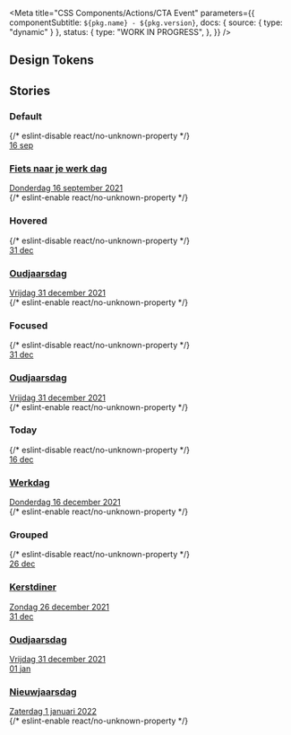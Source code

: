 

<Meta
  title="CSS Components/Actions/CTA Event"
  parameters={{
    componentSubtitle: `${pkg.name} - ${pkg.version}`,
    docs: { source: { type: "dynamic" } },
    status: {
      type: "WORK IN PROGRESS",
    },
  }}
/>

<Description markdown={readme} />

## Design Tokens

<DesignTokenDocBlock categoryName="CtaEvent" viewType="table" />

## Stories

### Default

<Canvas>
  {/* eslint-disable react/no-unknown-property */}
  <Story name="Default">
    <a class="denhaag-cta-event" href="#event-url">
      <div class="denhaag-cta-event__date" aria-hidden="true">
        <span class="denhaag-cta-event__day">16</span>
        <span class="denhaag-cta-event__month">sep</span>
      </div>
      <div class="denhaag-cta-event__excerpt">
        <h3 class="denhaag-cta-event__title">Fiets naar je werk dag</h3>
        <time datetime="2021-09-16">Donderdag 16 september 2021</time>
      </div>
    </a>
  </Story>
  {/* eslint-enable react/no-unknown-property */}
</Canvas>

### Hovered

<Canvas>
  {/* eslint-disable react/no-unknown-property */}
  <Story name="Hovered">
    <a class="denhaag-cta-event denhaag-cta-event--hover" href="#event-url">
      <div class="denhaag-cta-event__date" aria-hidden="true">
        <span class="denhaag-cta-event__day">31</span>
        <span class="denhaag-cta-event__month">dec</span>
      </div>
      <div class="denhaag-cta-event__excerpt">
        <h3 class="denhaag-cta-event__title">Oudjaarsdag</h3>
        <time datetime="2021-12-31">Vrijdag 31 december 2021</time>
      </div>
    </a>
  </Story>
  {/* eslint-enable react/no-unknown-property */}
</Canvas>

### Focused

<Canvas>
  {/* eslint-disable react/no-unknown-property */}
  <Story name="Focused">
    <a class="denhaag-cta-event denhaag-cta-event--focus" href="#event-url">
      <div class="denhaag-cta-event__date" aria-hidden="true">
        <span class="denhaag-cta-event__day">31</span>
        <span class="denhaag-cta-event__month">dec</span>
      </div>
      <div class="denhaag-cta-event__excerpt">
        <h3 class="denhaag-cta-event__title">Oudjaarsdag</h3>
        <time datetime="2021-12-31">Vrijdag 31 december 2021</time>
      </div>
    </a>
  </Story>
  {/* eslint-enable react/no-unknown-property */}
</Canvas>

### Today

<Canvas>
  {/* eslint-disable react/no-unknown-property */}
  <Story name="Today">
    <a class="denhaag-cta-event" href="#event-url" aria-current="date">
      <div class="denhaag-cta-event__date" aria-hidden="true">
        <span class="denhaag-cta-event__day">16</span>
        <span class="denhaag-cta-event__month">dec</span>
      </div>
      <div class="denhaag-cta-event__excerpt">
        <h3 class="denhaag-cta-event__title">Werkdag</h3>
        <time datetime="2021-12-16">Donderdag 16 december 2021</time>
      </div>
    </a>
  </Story>
  {/* eslint-enable react/no-unknown-property */}
</Canvas>

### Grouped

<Canvas>
  {/* eslint-disable react/no-unknown-property */}
  <Story name="Grouped">
    <a class="denhaag-cta-event" href="#event-url">
      <div class="denhaag-cta-event__date" aria-hidden="true">
        <span class="denhaag-cta-event__day">26</span>
        <span class="denhaag-cta-event__month">dec</span>
      </div>
      <div class="denhaag-cta-event__excerpt">
        <h3 class="denhaag-cta-event__title">Kerstdiner</h3>
        <time datetime="2021-12-26">Zondag 26 december 2021</time>
      </div>
    </a>
    <a class="denhaag-cta-event" href="#event-url">
      <div class="denhaag-cta-event__date" aria-hidden="true">
        <span class="denhaag-cta-event__day">31</span>
        <span class="denhaag-cta-event__month">dec</span>
      </div>
      <div class="denhaag-cta-event__excerpt">
        <h3 class="denhaag-cta-event__title">Oudjaarsdag</h3>
        <time datetime="2021-12-31">Vrijdag 31 december 2021</time>
      </div>
    </a>
    <a class="denhaag-cta-event" href="#event-url">
      <div class="denhaag-cta-event__date" aria-hidden="true">
        <span class="denhaag-cta-event__day">01</span>
        <span class="denhaag-cta-event__month">jan</span>
      </div>
      <div class="denhaag-cta-event__excerpt">
        <h3 class="denhaag-cta-event__title">Nieuwjaarsdag</h3>
        <time datetime="2021-01-01">Zaterdag 1 januari 2022</time>
      </div>
    </a>
  </Story>
  {/* eslint-enable react/no-unknown-property */}
</Canvas>
